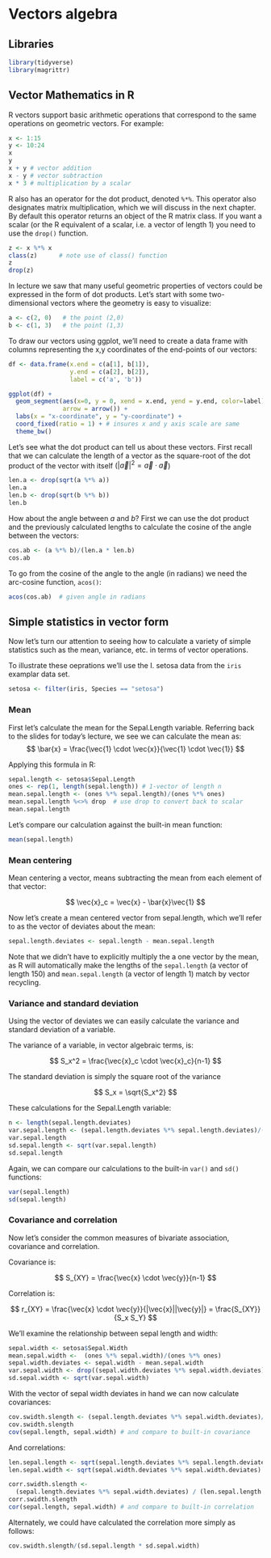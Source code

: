 # Vectors algebra

## Libraries

```r
library(tidyverse)
library(magrittr)
```

## Vector Mathematics in R

R vectors support basic arithmetic operations that correspond to the same operations on geometric vectors. For example:

```r
x <- 1:15
y <- 10:24
x
y
x + y # vector addition
x - y # vector subtraction
x * 3 # multiplication by a scalar
```



R also has an operator for the dot product, denoted `%*%`.
This operator also designates matrix multiplication, which we will
discuss in the next chapter. By default this operator returns an object of the R
matrix class. If you want a scalar (or the R equivalent of a scalar,
i.e. a vector of length 1) you need to use the `drop()` function.

```r
z <- x %*% x
class(z)      # note use of class() function
z
drop(z)
```


In lecture we saw that many useful geometric properties of vectors could be expressed in the form of dot products. Let's start with some two-dimensional vectors where the geometry is  easy to visualize:

```r
a <- c(2, 0)   # the point (2,0)
b <- c(1, 3)   # the point (1,3)
```

To draw our vectors using ggplot, we'll need to create a data frame with columns representing the x,y coordinates of the end-points of our vectors: 

```r
df <- data.frame(x.end = c(a[1], b[1]),
                 y.end = c(a[2], b[2]),
                 label = c('a', 'b'))

ggplot(df) + 
  geom_segment(aes(x=0, y = 0, xend = x.end, yend = y.end, color=label), 
               arrow = arrow()) +
  labs(x = "x-coordinate", y = "y-coordinate") + 
  coord_fixed(ratio = 1) + # insures x and y axis scale are same
  theme_bw()
```



Let's see what the dot product can tell us about these vectors. First recall that we can calculate the length of a vector as the square-root of the dot product of the vector with itself ($\vert\vec{a}\vert^2  =  \vec{a} \cdot \vec{a}$)

```r
len.a <- drop(sqrt(a %*% a))
len.a
len.b <- drop(sqrt(b %*% b))
len.b
```

How about the angle between $a$ and $b$?  First we can use the dot product and the previously calculated lengths to calculate the cosine of the angle between the vectors:

```r
cos.ab <- (a %*% b)/(len.a * len.b)
cos.ab
```

To go from the cosine of the angle to the angle (in radians) we need the arc-cosine function, `acos()`:

```r
acos(cos.ab)  # given angle in radians
```



## Simple statistics in vector form

Now let's turn our attention to seeing how to calculate a variety of simple statistics such as the mean, variance, etc. in terms of vector operations. 

To illustrate these oeprations we'll use the I. setosa data from the `iris` examplar data set.

```r
setosa <- filter(iris, Species == "setosa")
```

### Mean

First let's calculate the mean for the Sepal.Length variable. Referring back to the slides for today's lecture, we see we can calculate the mean as:
$$
\bar{x} = \frac{\vec{1} \cdot \vec{x}}{\vec{1} \cdot \vec{1}}
$$

Applying this formula in R:

```r
sepal.length <- setosa$Sepal.Length
ones <- rep(1, length(sepal.length)) # 1-vector of length n
mean.sepal.length <- (ones %*% sepal.length)/(ones %*% ones)
mean.sepal.length %<>% drop  # use drop to convert back to scalar
mean.sepal.length
```

Let's compare our calculation against the built-in mean function:

```r
mean(sepal.length)
```

### Mean centering

Mean centering a vector, means subtracting the mean from each element of that vector:

$$
\vec{x}_c = \vec{x} - \bar{x}\vec{1}
$$

Now let's create a mean centered vector from sepal.length, which we'll refer to as the vector of deviates about the mean:

```r
sepal.length.deviates <- sepal.length - mean.sepal.length  
```

Note that we didn't have to explicitly multiply the a one vector by the mean, as R will automatically make the lengths of the `sepal.length` (a vector of length 150) and `mean.sepal.length` (a vector of length 1) match by vector recycling.

### Variance and standard deviation

Using the vector of deviates we can easily calculate the variance and standard deviation of a variable.

The variance of a variable, in vector algebraic terms, is:

$$
S_x^2 = \frac{\vec{x}_c \cdot \vec{x}_c}{n-1}
$$

The standard deviation is simply the square root of the variance

$$
S_x = \sqrt{S_x^2} 
$$

These calculations for the Sepal.Length variable:

```r
n <- length(sepal.length.deviates)
var.sepal.length <- (sepal.length.deviates %*% sepal.length.deviates)/(n-1) 
var.sepal.length
sd.sepal.length <- sqrt(var.sepal.length)
sd.sepal.length
```

Again, we can compare our calculations to the built-in `var()` and `sd()` functions:

```r
var(sepal.length)
sd(sepal.length)
```

### Covariance and correlation

Now let's consider the common measures of bivariate association, covariance and correlation.

Covariance is:

$$
S_{XY} = \frac{\vec{x} \cdot \vec{y}}{n-1}
$$

Correlation is:

$$
r_{XY} = \frac{\vec{x} \cdot \vec{y}}{|\vec{x}||\vec{y}|} = \frac{S_{XY}}{S_x S_Y}
$$


We'll examine the relationship between sepal length and width:

```r
sepal.width <- setosa$Sepal.Width
mean.sepal.width <-  (ones %*% sepal.width)/(ones %*% ones) 
sepal.width.deviates <- sepal.width - mean.sepal.width
var.sepal.width <- drop((sepal.width.deviates %*% sepal.width.deviates)/(n-1))
sd.sepal.width <- sqrt(var.sepal.width)
```

With the vector of sepal width deviates in hand we can now calculate covariances:

```r
cov.swidth.slength <- (sepal.length.deviates %*% sepal.width.deviates)/(n-1)
cov.swidth.slength
cov(sepal.length, sepal.width) # and compare to built-in covariance
```

And correlations:

```r
len.sepal.length <- sqrt(sepal.length.deviates %*% sepal.length.deviates)
len.sepal.width <- sqrt(sepal.width.deviates %*% sepal.width.deviates) 

corr.swidth.slength <- 
  (sepal.length.deviates %*% sepal.width.deviates) / (len.sepal.length * len.sepal.width)
corr.swidth.slength
cor(sepal.length, sepal.width) # and compare to built-in correlation
```

Alternately, we could have calculated the correlation more simply as follows:

```r
cov.swidth.slength/(sd.sepal.length * sd.sepal.width)
```
